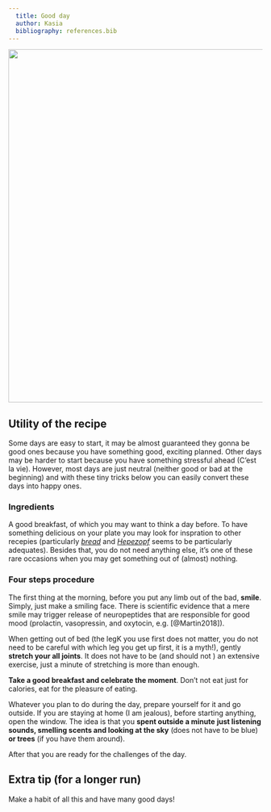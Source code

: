 ```yaml
---
  title: Good day
  author: Kasia
  bibliography: references.bib
---
```


![](images/good_day.jpeg){width="700"}

::: {.callout-note appearance="simple" icon="false"}
## Utility of the recipe

Some days are easy to start, it may be almost guaranteed they gonna be good ones because you have something good, exciting planned. Other days may be harder to start because you have something stressful ahead (C'est la vie). However, most days are just neutral (neither good or bad at the beginning) and with these tiny tricks below you can easily convert these days into happy ones.
:::

### Ingredients

A good breakfast, of which you may want to think a day before. To have something delicious on your plate you may look for inspration to other recepies (particularly [*bread*](https://n2g-recipes-2024.claude-apps.com/recipes/Homemade-bread.html) and [*Hepezopf*](https://n2g-recipes-2024.claude-apps.com/recipes/Hefezopf.html) seems to be particularly adequates). Besides that, you do not need anything else, it's one of these rare occasions when you may get something out of (almost) nothing.

### Four steps procedure

The first thing at the morning, before you put any limb out of the bad, **smile**. Simply, just make a smiling face. There is scientific evidence that a mere smile may trigger release of neuropeptides that are responsible for good mood (prolactin, vasopressin, and oxytocin, e.g. [@Martin2018]).

When getting out of bed (the legK you use first does not matter, you do not need to be careful with which leg you get up first, it is a myth!), gently **stretch your all joints**. It does not have to be (and should not ) an extensive exercise, just a minute of stretching is more than enough.

**Take a good breakfast and celebrate the moment**. Don't not eat just for calories, eat for the pleasure of eating.

Whatever you plan to do during the day, prepare yourself for it and go outside. If you are staying at home (I am jealous), before starting anything, open the window. The idea is that you **spent outside a minute** **just listening sounds, smelling scents and looking at the sky** (does not have to be blue) **or trees** (if you have them around).

After that you are ready for the challenges of the day.

::: {.callout-tip appearance="simple"}
## Extra tip (for a longer run)

Make a habit of all this and have many good days!
:::
